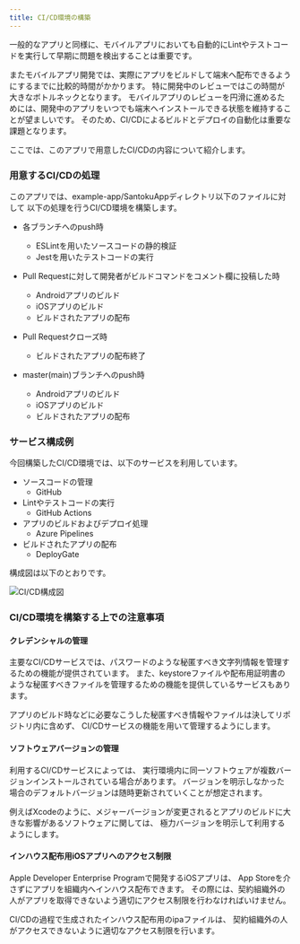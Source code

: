 ```yaml
---
title: CI/CD環境の構築
---
```


一般的なアプリと同様に、モバイルアプリにおいても自動的にLintやテストコードを実行して早期に問題を検出することは重要です。

またモバイルアプリ開発では、実際にアプリをビルドして端末へ配布できるようにするまでに比較的時間がかかります。
特に開発中のレビューではこの時間が大きなボトルネックとなります。
モバイルアプリのレビューを円滑に進めるためには、開発中のアプリをいつでも端末へインストールできる状態を維持することが望ましいです。
そのため、CI/CDによるビルドとデプロイの自動化は重要な課題となります。

ここでは、このアプリで用意したCI/CDの内容について紹介します。

### 用意するCI/CDの処理

このアプリでは、example-app/SantokuAppディレクトリ以下のファイルに対して
以下の処理を行うCI/CD環境を構築します。

- 各ブランチへのpush時
  - ESLintを用いたソースコードの静的検証
  - Jestを用いたテストコードの実行

- Pull Requestに対して開発者がビルドコマンドをコメント欄に投稿した時
  - Androidアプリのビルド
  - iOSアプリのビルド
  - ビルドされたアプリの配布

- Pull Requestクローズ時
  - ビルドされたアプリの配布終了

- master(main)ブランチへのpush時
  - Androidアプリのビルド
  - iOSアプリのビルド
  - ビルドされたアプリの配布

### サービス構成例

今回構築したCI/CD環境では、以下のサービスを利用しています。

- ソースコードの管理
  - GitHub
- Lintやテストコードの実行
  - GitHub Actions
- アプリのビルドおよびデプロイ処理
  - Azure Pipelines
- ビルドされたアプリの配布
  - DeployGate

構成図は以下のとおりです。

![CI/CD構成図](ci-cd.drawio.png)

### CI/CD環境を構築する上での注意事項

#### クレデンシャルの管理

主要なCI/CDサービスでは、パスワードのような秘匿すべき文字列情報を管理するための機能が提供されています。
また、keystoreファイルや配布用証明書のような秘匿すべきファイルを管理するための機能を提供しているサービスもあります。

アプリのビルド時などに必要なこうした秘匿すべき情報やファイルは決してリポジトリ内に含めず、
CI/CDサービスの機能を用いて管理するようにします。

#### ソフトウェアバージョンの管理

利用するCI/CDサービスによっては、
実行環境内に同一ソフトウェアが複数バージョンインストールされている場合があります。
バージョンを明示しなかった場合のデフォルトバージョンは随時更新されていくことが想定されます。

例えばXcodeのように、メジャーバージョンが変更されるとアプリのビルドに大きな影響があるソフトウェアに関しては、
極力バージョンを明示して利用するようにします。

#### インハウス配布用iOSアプリへのアクセス制限

Apple Developer Enterprise Programで開発するiOSアプリは、
App Storeを介さずにアプリを組織内へインハウス配布できます。
その際には、契約組織外の人がアプリを取得できないよう適切にアクセス制限を行わなければいけません。

CI/CDの過程で生成されたインハウス配布用のipaファイルは、
契約組織外の人がアクセスできないように適切なアクセス制限を行います。

